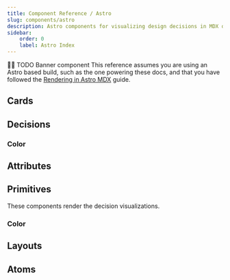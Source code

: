 ```yaml
---
title: Component Reference / Astro
slug: components/astro
description: Astro components for visualizing design decisions in MDX docs.
sidebar:
    order: 0
    label: Astro Index
---
```



🚧🚧 TODO Banner component
This reference assumes you are using an Astro based build,
such as the one powering these docs, and that you have followed
the [Rendering in Astro MDX](/guides/documenting-design-decisions-with-astro-and-mdx) guide.

## Cards

<LinkCard href="/components/cards/show-decision-card" title="ShowDecisionCard" />

## Decisions

### Color

<LinkCard
    href="/components/decisions/color/show-color-value-decision"
    title="ShowColorValueDecision"
/>
<LinkCard href="/components/decisions/color/show-color-set-decision" title="ShowColorSetDecision" />
<LinkCard
    href="/components/decisions/color/more-components#showcolorhuevaluedecision"
    title="ShowColorHueValueDecision"
/>
<LinkCard
    href="/components/decisions/color/more-components#showcolorsaturationvaluedecision"
    title="ShowColorSaturationValueDecision"
/>
<LinkCard
    href="/components/decisions/color/more-components#showcolorlightnessvaluedecision"
    title="ShowColorLightnessValueDecision"
/>
<LinkCard
    href="/components/decisions/color/more-components#showcolorlightnessscaledecision"
    title="ShowColorLightnessScaleDecision"
/>

## Attributes

<LinkCard href="/components/attributes/show-decision-model" title="ShowDecisionModel" />
<LinkCard href="/components/attributes/show-decision-params" title="ShowDecisionParams" />
<LinkCard href="/components/attributes/show-decision-description" title="ShowDecisionDescription" />
<LinkCard href="/components/attributes/show-decision-contexts" title="ShowDecisionContexts" />
<LinkCard href="/components/attributes/show-decision-usage" title="ShowDecisionUsage" />
<LinkCard href="/components/attributes/show-decision-data" title="ShowDecisionData" />

## Primitives

These components render the decision visualizations.

### Color

<LinkCard href="/components/primitives/color/show-color-swatch" title="ShowColorSwatch" />
<LinkCard href="/components/primitives/color/show-color-value" title="ShowColorValue" />
<LinkCard href="/components/primitives/color/show-color-value-list" title="ShowColorValueList" />

## Layouts

<LinkCard href="/components/layouts/decision-card" title="DecisionCardLayout" />

## Atoms

<LinkCard href="/components/atoms/color-swatch" title="ColorSwatch" />

